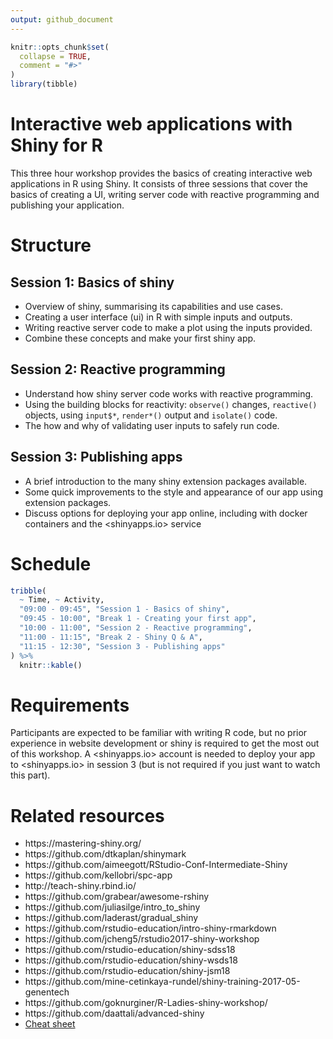 ```yaml
---
output: github_document
---
```


<!-- README.md is generated from README.Rmd. Please edit that file -->

```r
knitr::opts_chunk$set(
  collapse = TRUE,
  comment = "#>"
)
library(tibble)
```

# Interactive web applications with Shiny for R

This three hour workshop provides the basics of creating interactive web applications in R using Shiny. It consists of three sessions that cover the basics of creating a UI, writing server code with reactive programming and publishing your application.

# Structure

## Session 1: Basics of shiny
* Overview of shiny, summarising its capabilities and use cases.
* Creating a user interface (ui) in R with simple inputs and outputs.
* Writing reactive server code to make a plot using the inputs provided.
* Combine these concepts and make your first shiny app.

## Session 2: Reactive programming
* Understand how shiny server code works with reactive programming.
* Using the building blocks for reactivity: `observe()` changes, `reactive()` objects, using `input$*`, `render*()` output and `isolate()` code.
* The how and why of validating user inputs to safely run code.

## Session 3: Publishing apps
* A brief introduction to the many shiny extension packages available.
* Some quick improvements to the style and appearance of our app using extension packages.
* Discuss options for deploying your app online, including with docker containers and the <shinyapps.io> service

# Schedule

```r
tribble(
  ~ Time, ~ Activity,
  "09:00 - 09:45", "Session 1 - Basics of shiny",
  "09:45 - 10:00", "Break 1 - Creating your first app",
  "10:00 - 11:00", "Session 2 - Reactive programming",
  "11:00 - 11:15", "Break 2 - Shiny Q & A",
  "11:15 - 12:30", "Session 3 - Publishing apps"
) %>% 
  knitr::kable()
```

# Requirements

Participants are expected to be familiar with writing R code, but no prior experience in website development or shiny is required to get the most out of this workshop. A <shinyapps.io> account is needed to deploy your app to <shinyapps.io> in session 3 (but is not required if you just want to watch this part).

# Related resources

* https://mastering-shiny.org/
* https://github.com/dtkaplan/shinymark
* https://github.com/aimeegott/RStudio-Conf-Intermediate-Shiny
* https://github.com/kellobri/spc-app
* http://teach-shiny.rbind.io/
* https://github.com/grabear/awesome-rshiny
* https://github.com/juliasilge/intro_to_shiny
* https://github.com/laderast/gradual_shiny
* https://github.com/rstudio-education/intro-shiny-rmarkdown
* https://github.com/jcheng5/rstudio2017-shiny-workshop
* https://github.com/rstudio-education/shiny-sdss18
* https://github.com/rstudio-education/shiny-wsds18
* https://github.com/rstudio-education/shiny-jsm18
* https://github.com/mine-cetinkaya-rundel/shiny-training-2017-05-genentech
* https://github.com/goknurginer/R-Ladies-shiny-workshop/
* https://github.com/daattali/advanced-shiny
* [Cheat sheet](https://github.com/rstudio/cheatsheets/raw/master/shiny.pdf)
